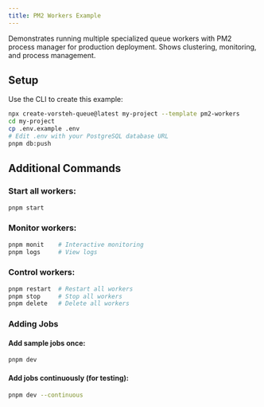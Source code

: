 ```yaml
---
title: PM2 Workers Example
---
```


Demonstrates running multiple specialized queue workers with PM2 process manager for production deployment. Shows clustering, monitoring, and process management.

## Setup

Use the CLI to create this example:

```bash
npx create-vorsteh-queue@latest my-project --template pm2-workers
cd my-project
cp .env.example .env
# Edit .env with your PostgreSQL database URL
pnpm db:push
```

## Additional Commands

### Start all workers:

```bash
pnpm start
```

### Monitor workers:

```bash
pnpm monit    # Interactive monitoring
pnpm logs     # View logs
```

### Control workers:

```bash
pnpm restart  # Restart all workers
pnpm stop     # Stop all workers
pnpm delete   # Delete all workers
```

### Adding Jobs

#### Add sample jobs once:

```bash
pnpm dev
```

#### Add jobs continuously (for testing):

```bash
pnpm dev --continuous
```
